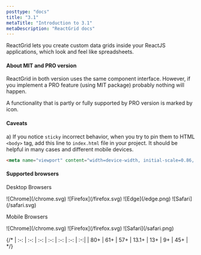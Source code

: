 ```yaml
---
posttype: "docs"
title: "3.1"
metaTitle: "Introduction to 3.1"
metaDescription: "ReactGrid docs"
---
```


ReactGrid lets you create custom data grids inside your ReactJS applications, which look and feel like spreadsheets.

#### About MIT and PRO version

ReactGrid in both version uses the same component interface. However, if you implement a PRO feature (using MIT package) 
probably nothing will happen. 

A functionality that is partly or fully supported by PRO version is marked by <i class="fas fa-rocket fa-lg"></i> icon.

#### Caveats
a) If you notice `sticky` incorrect behavior, when you try to pin them to HTML `<body>` tag, add this line to `index.html` file in your project.
It should be helpful in many cases and different mobile devices.

```html
<meta name="viewport" content="width=device-width, initial-scale=0.86, maximum-scale=5.0, minimum-scale=0.86">
```

#### Supported browsers

Desktop Browsers

<div class="pb-4 flex">![Chrome](/chrome.svg) ![Firefox](/firefox.svg) ![Edge](/edge.png) ![Safari](/safari.svg)</div>

Mobile Browsers

<div class="mb-5 pb-4 flex">![Chrome](/chrome.svg) ![Firefox](/firefox.svg) ![Safari](/safari.png)</div>

{/* | :-: | :-: | :-: | :-: | :-: | :-: | :-:|
| 80+ | 61+ | 57+ | 13.1+ | 13+ | 9+ | 45+ | */}
